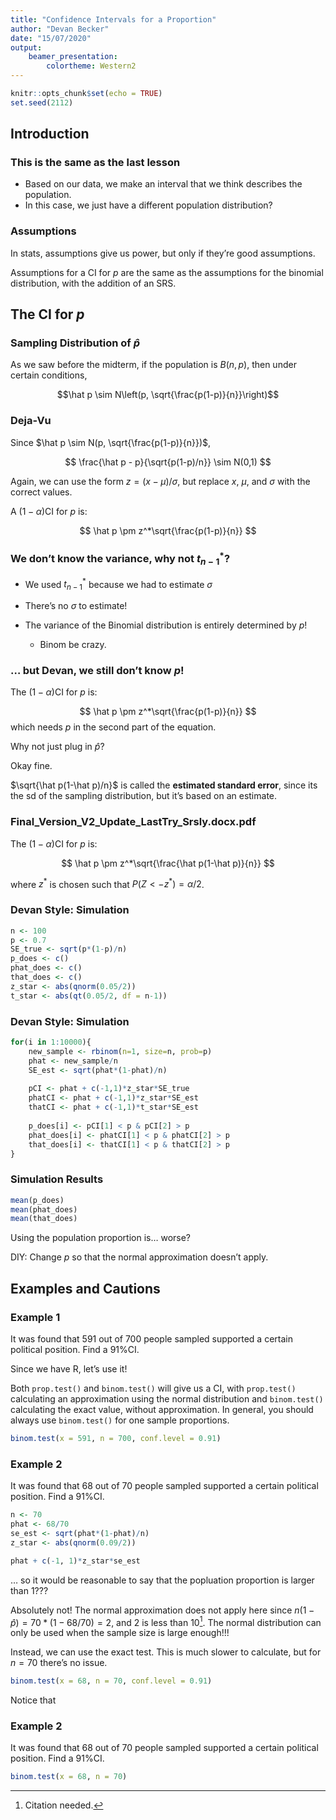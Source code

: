 ---
title: "Confidence Intervals for a Proportion"
author: "Devan Becker"
date: "15/07/2020"
output: 
    beamer_presentation:
        colortheme: Western2
---

```{r setup, include=FALSE}
knitr::opts_chunk$set(echo = TRUE)
set.seed(2112)
```

## Introduction

### This is the same as the last lesson

- Based on our data, we make an interval that we think describes the population.\lspace\pause
- In this case, we just have a different population distribution?

### Assumptions

In stats, assumptions give us power, \pause but only if they're good assumptions.

\pause

Assumptions for a CI for $p$ are the same as the assumptions for the binomial distribution, with the addition of an SRS.

## The CI for $p$

### Sampling Distribution of $\hat p$

As we saw before the midterm, if the population is $B(n,p)$, then under certain conditions,

$$\hat p \sim N\left(p, \sqrt{\frac{p(1-p)}{n}}\right)$$


### Deja-Vu

Since $\hat p \sim N(p, \sqrt{\frac{p(1-p)}{n}})$, 

$$
\frac{\hat p - p}{\sqrt{p(1-p)/n}} \sim N(0,1)
$$

\pause Again, we can use the form $z = (x-\mu)/\sigma$, but replace $x$, $\mu$, and $\sigma$ with the correct values.\pause

A $(1-\alpha)$CI for $p$ is:

$$
\hat p \pm z^*\sqrt{\frac{p(1-p)}{n}}
$$

### We don't know the variance, why not $t_{n-1}^*$?

- We used $t_{n-1}^*$ because we had to estimate $\sigma$\newline

- There's no $\sigma$ to estimate!\newline

- The variance of the Binomial distribution is entirely determined by $p$!
    - Binom be crazy.


### ... but Devan, we still don't know $p$!


The $(1-\alpha)$CI for $p$ is:

$$
\hat p \pm z^*\sqrt{\frac{p(1-p)}{n}}
$$
which needs $p$ in the second part of the equation.\pause

\quad

Why not just plug in $\hat p$?\pause

Okay fine. \pause

$\sqrt{\hat p(1-\hat p)/n}$ is called the **estimated standard error**, since its the sd of the sampling distribution, but it's based on an estimate.

### Final_Version_V2_Update_LastTry_Srsly.docx.pdf

The $(1-\alpha)$CI for $p$ is:

$$
\hat p \pm z^*\sqrt{\frac{\hat p(1-\hat p)}{n}}
$$

where $z^*$ is chosen such that $P(Z < -z^*) = \alpha/2$.


### Devan Style: Simulation

```{r}
n <- 100
p <- 0.7
SE_true <- sqrt(p*(1-p)/n)
p_does <- c()
phat_does <- c()
that_does <- c()
z_star <- abs(qnorm(0.05/2))
t_star <- abs(qt(0.05/2, df = n-1))
```

### Devan Style: Simulation

```{r}
for(i in 1:10000){
    new_sample <- rbinom(n=1, size=n, prob=p)
    phat <- new_sample/n
    SE_est <- sqrt(phat*(1-phat)/n)
    
    pCI <- phat + c(-1,1)*z_star*SE_true
    phatCI <- phat + c(-1,1)*z_star*SE_est
    thatCI <- phat + c(-1,1)*t_star*SE_est
    
    p_does[i] <- pCI[1] < p & pCI[2] > p
    phat_does[i] <- phatCI[1] < p & phatCI[2] > p
    that_does[i] <- thatCI[1] < p & thatCI[2] > p
}
```

### Simulation Results

```{r}
mean(p_does)
mean(phat_does)
mean(that_does)
```

Using the population proportion is... worse?\pause

DIY: Change $p$ so that the normal approximation doesn't apply.

## Examples and Cautions

### Example 1 {.t}

It was found that 591 out of 700 people sampled supported a certain political position. Find a 91%CI.

:::notes

Since we have R, let's use it!

Both `prop.test()` and `binom.test()` will give us a CI, with `prop.test()` calculating an approximation using the normal distribution and `binom.test()` calculating the exact value, without approximation. In general, you should always use `binom.test()` for one sample proportions. 

```{r}
binom.test(x = 591, n = 700, conf.level = 0.91)
```
:::



### Example 2 {.t}

It was found that 68 out of 70 people sampled supported a certain political position. Find a 91%CI.\pause

```{r}
n <- 70
phat <- 68/70
se_est <- sqrt(phat*(1-phat)/n)
z_star <- abs(qnorm(0.09/2))

phat + c(-1, 1)*z_star*se_est
```

... so it would be reasonable to say that the popluation proportion is larger than 1???

:::notes
Absolutely not! The normal approximation does not apply here since $n(1 - \hat p) = 70*(1 - 68/70) = 2$, and 2 is less than 10^[Citation needed.]. The normal distribution can only be used when the sample size is large enough!!!

Instead, we can use the exact test. This is much slower to calculate, but for $n = 70$ there's no issue.

```{r}
binom.test(x = 68, n = 70, conf.level = 0.91)
```

Notice that 
:::


### Example 2 {.t}

It was found that 68 out of 70 people sampled supported a certain political position. Find a 91%CI.\pause

```{r}
binom.test(x = 68, n = 70)
```




















